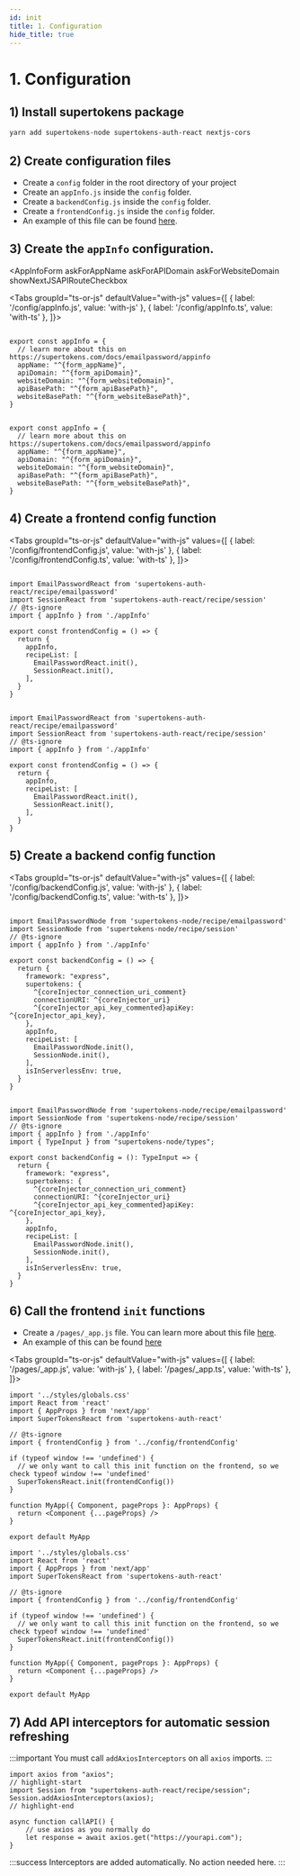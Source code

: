 ```yaml
---
id: init
title: 1. Configuration
hide_title: true
---
```



# 1. Configuration

## 1) Install supertokens package
```bash
yarn add supertokens-node supertokens-auth-react nextjs-cors
```

## 2) Create configuration files
- Create a `config` folder in the root directory of your project
- Create an `appInfo.js` inside the `config` folder.
- Create a `backendConfig.js` inside the `config` folder.
- Create a `frontendConfig.js` inside the `config` folder.
- An example of this file can be found [here](https://github.com/supertokens/next.js/blob/canary/examples/with-supertokens/config/).


## 3) Create the `appInfo` configuration.

<AppInfoForm
    askForAppName
    askForAPIDomain
    askForWebsiteDomain
    showNextJSAPIRouteCheckbox
>


<Tabs
groupId="ts-or-js"
defaultValue="with-js"
values={[
{ label: '/config/appInfo.js', value: 'with-js' },
{ label: '/config/appInfo.ts', value: 'with-ts' },
]}>

<TabItem value="with-js">

```tsx

export const appInfo = {
  // learn more about this on https://supertokens.com/docs/emailpassword/appinfo
  appName: "^{form_appName}",
  apiDomain: "^{form_apiDomain}",
  websiteDomain: "^{form_websiteDomain}",
  apiBasePath: "^{form_apiBasePath}",
  websiteBasePath: "^{form_websiteBasePath}",
}

```
</TabItem>
<TabItem value="with-ts">

```tsx

export const appInfo = {
  // learn more about this on https://supertokens.com/docs/emailpassword/appinfo
  appName: "^{form_appName}",
  apiDomain: "^{form_apiDomain}",
  websiteDomain: "^{form_websiteDomain}",
  apiBasePath: "^{form_apiBasePath}",
  websiteBasePath: "^{form_websiteBasePath}",
}

```
</TabItem>
</Tabs>

</AppInfoForm>

## 4) Create a frontend config function

<Tabs
groupId="ts-or-js"
defaultValue="with-js"
values={[
{ label: '/config/frontendConfig.js', value: 'with-js' },
{ label: '/config/frontendConfig.ts', value: 'with-ts' },
]}>

<TabItem value="with-js">

```tsx

import EmailPasswordReact from 'supertokens-auth-react/recipe/emailpassword'
import SessionReact from 'supertokens-auth-react/recipe/session'
// @ts-ignore
import { appInfo } from './appInfo'

export const frontendConfig = () => {
  return {
    appInfo,
    recipeList: [
      EmailPasswordReact.init(),
      SessionReact.init(),
    ],
  }
}

```
</TabItem>
<TabItem value="with-ts">

```tsx

import EmailPasswordReact from 'supertokens-auth-react/recipe/emailpassword'
import SessionReact from 'supertokens-auth-react/recipe/session'
// @ts-ignore
import { appInfo } from './appInfo'

export const frontendConfig = () => {
  return {
    appInfo,
    recipeList: [
      EmailPasswordReact.init(),
      SessionReact.init(),
    ],
  }
}

```
</TabItem>
</Tabs>

## 5) Create a backend config function

<CoreInjector>

<Tabs
groupId="ts-or-js"
defaultValue="with-js"
values={[
{ label: '/config/backendConfig.js', value: 'with-js' },
{ label: '/config/backendConfig.ts', value: 'with-ts' },
]}>
<TabItem value="with-js">

```tsx

import EmailPasswordNode from 'supertokens-node/recipe/emailpassword'
import SessionNode from 'supertokens-node/recipe/session'
// @ts-ignore
import { appInfo } from './appInfo'

export const backendConfig = () => {
  return {
    framework: "express",
    supertokens: {
      ^{coreInjector_connection_uri_comment}
      connectionURI: ^{coreInjector_uri}
      ^{coreInjector_api_key_commented}apiKey: ^{coreInjector_api_key},
    },
    appInfo,
    recipeList: [
      EmailPasswordNode.init(),
      SessionNode.init(),
    ],
    isInServerlessEnv: true,
  }
}

```
</TabItem>

<TabItem value="with-ts">

```tsx

import EmailPasswordNode from 'supertokens-node/recipe/emailpassword'
import SessionNode from 'supertokens-node/recipe/session'
// @ts-ignore
import { appInfo } from './appInfo'
import { TypeInput } from "supertokens-node/types";

export const backendConfig = (): TypeInput => {
  return {
    framework: "express",
    supertokens: {
      ^{coreInjector_connection_uri_comment}
      connectionURI: ^{coreInjector_uri}
      ^{coreInjector_api_key_commented}apiKey: ^{coreInjector_api_key},
    },
    appInfo,
    recipeList: [
      EmailPasswordNode.init(),
      SessionNode.init(),
    ],
    isInServerlessEnv: true,
  }
}

```
</TabItem>
</Tabs>

</CoreInjector>

## 6) Call the frontend `init` functions

- Create a `/pages/_app.js` file. You can learn more about this file [here](https://nextjs.org/docs/advanced-features/custom-app).
- An example of this can be found [here](https://github.com/supertokens/next.js/blob/canary/examples/with-supertokens/pages/_app.js)

<Tabs
groupId="ts-or-js"
defaultValue="with-js"
values={[
{ label: '/pages/_app.js', value: 'with-js' },
{ label: '/pages/_app.ts', value: 'with-ts' },
]}>
<TabItem value="with-js">

```tsx
import '../styles/globals.css'
import React from 'react'
import { AppProps } from 'next/app'
import SuperTokensReact from 'supertokens-auth-react'

// @ts-ignore
import { frontendConfig } from '../config/frontendConfig'

if (typeof window !== 'undefined') {
  // we only want to call this init function on the frontend, so we check typeof window !== 'undefined'
  SuperTokensReact.init(frontendConfig())
}

function MyApp({ Component, pageProps }: AppProps) {
  return <Component {...pageProps} />
}

export default MyApp
```
</TabItem>

<TabItem value="with-ts">

```tsx
import '../styles/globals.css'
import React from 'react'
import { AppProps } from 'next/app'
import SuperTokensReact from 'supertokens-auth-react'

// @ts-ignore
import { frontendConfig } from '../config/frontendConfig'

if (typeof window !== 'undefined') {
  // we only want to call this init function on the frontend, so we check typeof window !== 'undefined'
  SuperTokensReact.init(frontendConfig())
}

function MyApp({ Component, pageProps }: AppProps) {
  return <Component {...pageProps} />
}

export default MyApp
```
</TabItem>
</Tabs>

## 7) Add API interceptors for automatic session refreshing

<Question
    question="Do you use axios on your frontend?">
<Answer title="Yes">

:::important
You must call `addAxiosInterceptors` on all `axios` imports.
:::

<FrontendSDKTabs>
<TabItem value="reactjs">

```tsx
import axios from "axios";
// highlight-start
import Session from "supertokens-auth-react/recipe/session";
Session.addAxiosInterceptors(axios);
// highlight-end

async function callAPI() {
    // use axios as you normally do
    let response = await axios.get("https://yourapi.com");
}
```

</TabItem>
</FrontendSDKTabs>

</Answer>
<Answer title="No">

:::success
Interceptors are added automatically. No action needed here.
:::

</Answer>
</Question>
